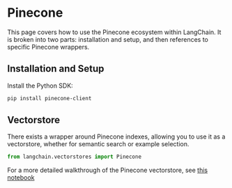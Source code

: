 # Pinecone

This page covers how to use the Pinecone ecosystem within LangChain.
It is broken into two parts: installation and setup, and then references to specific Pinecone wrappers.

## Installation and Setup
Install the Python SDK:
```bash
pip install pinecone-client
```


## Vectorstore

There exists a wrapper around Pinecone indexes, allowing you to use it as a vectorstore,
whether for semantic search or example selection.

```python
from langchain.vectorstores import Pinecone
```

For a more detailed walkthrough of the Pinecone vectorstore, see [this notebook](/docs/modules/data_connection/vectorstores/integrations/pinecone.html)
